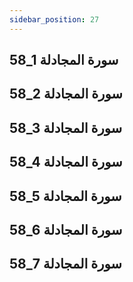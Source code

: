 ```yaml
---
sidebar_position: 27
---
```


## 58_1 سورة المجادلة
<YouTube youTubeId='En9-Zl0MGOo' />

## 58_2 سورة المجادلة
<YouTube youTubeId='zJseliohpF0' />

## 58_3 سورة المجادلة
<YouTube youTubeId='rbmwJJpg2H8' />

## 58_4 سورة المجادلة
<YouTube youTubeId='_ynfWLbLVHU' />

## 58_5 سورة المجادلة
<YouTube youTubeId='tBQwzgDy3dA' />

## 58_6 سورة المجادلة
<YouTube youTubeId='cF1ZC4u1xZ8' />

## 58_7 سورة المجادلة
<YouTube youTubeId='wphLgQJ6PNo' />
